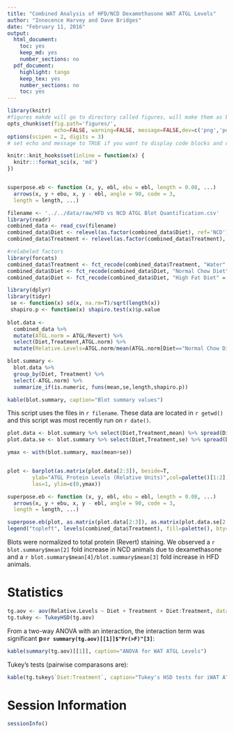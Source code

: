 ```yaml
---
title: "Combined Analysis of HFD/NCD Dexamethasone WAT ATGL Levels"
author: "Innocence Harvey and Dave Bridges"
date: "February 11, 2016"
output:
  html_document:
    toc: yes
    keep_md: yes
    number_sections: no
  pdf_document:
    highlight: tango
    keep_tex: yes
    number_sections: no
    toc: yes
---
```


```r
library(knitr)
#figures makde will go to directory called figures, will make them as both png and pdf files 
opts_chunk$set(fig.path='figures/',
               echo=FALSE, warning=FALSE, message=FALSE,dev=c('png','pdf'))
options(scipen = 2, digits = 3)
# set echo and message to TRUE if you want to display code blocks and code output respectively

knitr::knit_hooks$set(inline = function(x) {
  knitr:::format_sci(x, 'md')
})


superpose.eb <- function (x, y, ebl, ebu = ebl, length = 0.08, ...)
  arrows(x, y + ebu, x, y - ebl, angle = 90, code = 3,
  length = length, ...)
```


```r
filename <- '../../data/raw/HFD vs NCD ATGL Blot Quantification.csv'
library(readr)
combined_data <- read_csv(filename)
combined_data$Diet <- relevel(as.factor(combined_data$Diet), ref='NCD')
combined_data$Treatment <- relevel(as.factor(combined_data$Treatment), ref='Control')

#relabeled factors
library(forcats)
combined_data$Treatment <- fct_recode(combined_data$Treatment, "Water" = "Control") 
combined_data$Diet <- fct_recode(combined_data$Diet, "Normal Chow Diet" = "NCD") 
combined_data$Diet <- fct_recode(combined_data$Diet, "High Fat Diet" = "HFD") 

library(dplyr)
library(tidyr)
 se <- function(x) sd(x, na.rm=T)/sqrt(length(x))
 shapiro.p <- function(x) shapiro.test(x)$p.value
 
blot.data <-
  combined_data %>%
  mutate(ATGL.norm = ATGL/Revert) %>%
  select(Diet,Treatment,ATGL.norm) %>%
  mutate(Relative.Levels=ATGL.norm/mean(ATGL.norm[Diet=="Normal Chow Diet"&Treatment=="Water"])) 

blot.summary <-
  blot.data %>%
  group_by(Diet, Treatment) %>% 
  select(-ATGL.norm) %>%
  summarize_if(is.numeric, funs(mean,se,length,shapiro.p))

kable(blot.summary, caption="Blot summary values")
```


This script uses the files in `r filename`. These data are located in `r getwd()` and this script was most recently run on `r date()`.

```r
plot.data <- blot.summary %>% select(Diet,Treatment,mean) %>% spread(Diet,mean)
plot.data.se <- blot.summary %>% select(Diet,Treatment,se) %>% spread(Diet,se)

ymax <- with(blot.summary, max(mean+se))


plot <- barplot(as.matrix(plot.data[2:3]), beside=T, 
        ylab="ATGL Protein Levels (Relative Units)",col=palette()[1:2],
        las=1, ylim=c(0,ymax))

superpose.eb <- function (x, y, ebl, ebu = ebl, length = 0.08, ...)
  arrows(x, y + ebu, x, y - ebl, angle = 90, code = 3,
  length = length, ...)

superpose.eb(plot, as.matrix(plot.data[2:3]), as.matrix(plot.data.se[2:3]))
legend("topleft", levels(combined_data$Treatment), fill=palette(), bty="n")
```

Blots were normalized to total protein (Revert) staining.  We observed a `r blot.summary$mean[2]` fold increase in NCD animals due to dexamethasone and a `r blot.summary$mean[4]/blot.summary$mean[3]` fold increase in HFD animals.

# Statistics

```r
tg.aov <- aov(Relative.Levels ~ Diet + Treatment + Diet:Treatment, data=blot.data)
tg.tukey <- TukeyHSD(tg.aov)
```

From a two-way ANOVA with an interaction, the interaction term was significant **p=`r summary(tg.aov)[[1]]$"Pr(>F)"[3]`**:

```r
kable(summary(tg.aov)[[1]], caption="ANOVA for WAT ATGL Levels")
```

Tukey's tests (pairwise  comparasons are):

```r
kable(tg.tukey$`Diet:Treatment`, caption="Tukey's HSD tests for iWAT ATGL Levels")
```

# Session Information

```r
sessionInfo()
```
